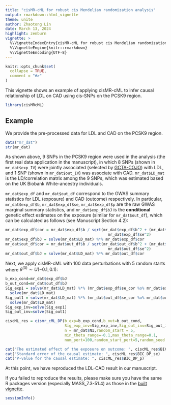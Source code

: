 ```yaml
---
title: "cisMR-cML for robust cis Mendelian randomization analysis"
output: rmarkdown::html_vignette
theme: unite
author: Zhaotong Lin
date: March 13, 2024
highlight: zenburn
vignette: >
  %\VignetteIndexEntry{cisMR-cML for robust cis Mendelian randomization analysis}
  %\VignetteEngine{knitr::rmarkdown}
  %\VignetteEncoding{UTF-8}
---
```




```r
knitr::opts_chunk$set(
  collapse = TRUE,
  comment = "#>"
)
```

This vignette shows an example of applying cisMR-cML to infer causal relationship of LDL on CAD using cis-SNPs on the PCSK9 region.

```r
library(cisMRcML)
```

## Example 

We provide the pre-processed data for LDL and CAD on the PCSK9 region. 
```r
data("mr_dat")
str(mr_dat)
```
As shown above, 9 SNPs in the PCSK9 region were used in the analysis (the first real data application in the manuscript), in which 8 SNPs (shown in `mr_dat$exp_IV`) were jointly associated (selected by [GCTA-COJO](https://yanglab.westlake.edu.cn/software/gcta/#COJO)) with LDL, and 1 SNP (shown in `mr_dat$out_IV`) was associate with CAD. `mr_dat$LD_mat` is the LD/correlation matrix among the 9 SNPs, which was estimated based on the UK Biobank White-ancestry individuals.

`mr_dat$exp_df` and `mr_dat$out_df` correspond to the GWAS summary statistics for LDL (exposure) and CAD (outcome) respectively. In particular, `mr_dat$exp_df$b`, `mr_dat$exp_df$se`, `mr_dat$exp_df$p` are the raw GWAS marginal summary statistics, and `mr_dat$exp_df$bJ` is the **conditional** genetic effect estimates on the exposure (similar for `mr_dat$out_df`), which can be calculated as follows (see Manuscript Section 4.2):

```r
mr_dat$exp_df$cor = mr_dat$exp_df$b / sqrt(mr_dat$exp_df$b^2 + (mr_dat$exp_df$N - 2) *
                                             mr_dat$exp_df$se^2)
mr_dat$exp_df$bJ = solve(mr_dat$LD_mat) %*% mr_dat$exp_df$cor
mr_dat$out_df$cor = mr_dat$out_df$b / sqrt(mr_dat$out_df$b^2 + (mr_dat$out_df$N - 2) *
                                             mr_dat$out_df$se^2)
mr_dat$out_df$bJ = solve(mr_dat$LD_mat) %*% mr_dat$out_df$cor
```

Next, we apply cisMR-cML with 100 data perturbations with 5 random starts where $\theta^{(0)}\sim U(-0.1,0.1)$:
```r
b_exp_cond=mr_dat$exp_df$bJ
b_out_cond=mr_dat$out_df$bJ 
Sig_exp1 = solve(mr_dat$LD_mat) %*% (mr_dat$exp_df$se_cor %o% mr_dat$exp_df$se_cor * mr_dat$LD_mat) %*%
  solve(mr_dat$LD_mat)
Sig_out1 = solve(mr_dat$LD_mat) %*% (mr_dat$out_df$se_cor %o% mr_dat$out_df$se_cor * mr_dat$LD_mat) %*%
  solve(mr_dat$LD_mat)
Sig_exp_inv=solve(Sig_exp1)
Sig_out_inv=solve(Sig_out1)

ciscML_res = cismr_cML_DP(b_exp=b_exp_cond,b_out=b_out_cond,
                          Sig_exp_inv=Sig_exp_inv,Sig_out_inv=Sig_out_inv,maxit=200,
                          n = mr_dat$N1,random_start = 5,
                          min_theta_range=-0.1,max_theta_range=0.1,
                          num_pert=100,random_start_pert=5,random_seed = 12345)
```

```r
cat("The estimated effect of the exposure on outcome: ", ciscML_res$BIC_DP_theta)
cat("Standard error of the causal estimate: ", ciscML_res$BIC_DP_se)
cat("P-value for the causal estimate: ", ciscML_res$BIC_DP_p)
```

At this point, we have reproduced the LDL-CAD result in our manuscript.

If you failed to reproduce the results, please make sure you have the same R packages version (especially MASS_7.3-51.4) as those in the [built vignette](https://rpubs.com/ZhaotongL/cisMRcML_vignette).

```r
sessionInfo()
```





